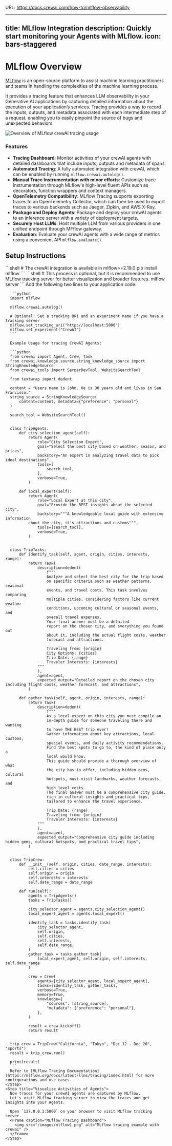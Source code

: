 URL: https://docs.crewai.com/how-to/mlflow-observability

---
title: MLflow Integration
description: Quickly start monitoring your Agents with MLflow.
icon: bars-staggered
---

# MLflow Overview

[MLflow](https://mlflow.org/) is an open-source platform to assist machine learning practitioners and teams in handling the complexities of the machine learning process.

It provides a tracing feature that enhances LLM observability in your Generative AI applications by capturing detailed information about the execution of your application’s services. 
Tracing provides a way to record the inputs, outputs, and metadata associated with each intermediate step of a request, enabling you to easily pinpoint the source of bugs and unexpected behaviors.

![Overview of MLflow crewAI tracing usage](/images/mlflow-tracing.gif)

### Features

- **Tracing Dashboard**: Monitor activities of your crewAI agents with detailed dashboards that include inputs, outputs and metadata of spans.
- **Automated Tracing**: A fully automated integration with crewAI, which can be enabled by running `mlflow.crewai.autolog()`. 
- **Manual Trace Instrumentation with minor efforts**: Customize trace instrumentation through MLflow's high-level fluent APIs such as decorators, function wrappers and context managers.
- **OpenTelemetry Compatibility**: MLflow Tracing supports exporting traces to an OpenTelemetry Collector, which can then be used to export traces to various backends such as Jaeger, Zipkin, and AWS X-Ray.
- **Package and Deploy Agents**: Package and deploy your crewAI agents to an inference server with a variety of deployment targets.
- **Securely Host LLMs**: Host multiple LLM from various providers in one unified endpoint through MFflow gateway.
- **Evaluation**: Evaluate your crewAI agents with a wide range of metrics using a convenient API `mlflow.evaluate()`.

## Setup Instructions

<Steps>
    <Step title="Install MLflow package">
      ```shell
      # The crewAI integration is available in mlflow>=2.19.0
      pip install mlflow
      ```
    </Step>
    <Step title="Start MFflow tracking server">
      ```shell
      # This process is optional, but it is recommended to use MLflow tracking server for better visualization and broader features.
      mlflow server
      ```
    </Step>
    <Step title="Initialize MLflow in Your Application">
      Add the following two lines to your application code:

      ```python
      import mlflow

      mlflow.crewai.autolog()

      # Optional: Set a tracking URI and an experiment name if you have a tracking server
      mlflow.set_tracking_uri("http://localhost:5000")
      mlflow.set_experiment("CrewAI")
      ```
      
      Example Usage for tracing CrewAI Agents:

      ```python
      from crewai import Agent, Crew, Task
      from crewai.knowledge.source.string_knowledge_source import StringKnowledgeSource
      from crewai_tools import SerperDevTool, WebsiteSearchTool

      from textwrap import dedent

      content = "Users name is John. He is 30 years old and lives in San Francisco."
      string_source = StringKnowledgeSource(
          content=content, metadata={"preference": "personal"}
      )

      search_tool = WebsiteSearchTool()


      class TripAgents:
          def city_selection_agent(self):
              return Agent(
                  role="City Selection Expert",
                  goal="Select the best city based on weather, season, and prices",
                  backstory="An expert in analyzing travel data to pick ideal destinations",
                  tools=[
                      search_tool,
                  ],
                  verbose=True,
              )

          def local_expert(self):
              return Agent(
                  role="Local Expert at this city",
                  goal="Provide the BEST insights about the selected city",
                  backstory="""A knowledgeable local guide with extensive information
              about the city, it's attractions and customs""",
                  tools=[search_tool],
                  verbose=True,
              )


      class TripTasks:
          def identify_task(self, agent, origin, cities, interests, range):
              return Task(
                  description=dedent(
                      f"""
                      Analyze and select the best city for the trip based
                      on specific criteria such as weather patterns, seasonal
                      events, and travel costs. This task involves comparing
                      multiple cities, considering factors like current weather
                      conditions, upcoming cultural or seasonal events, and
                      overall travel expenses.
                      Your final answer must be a detailed
                      report on the chosen city, and everything you found out
                      about it, including the actual flight costs, weather
                      forecast and attractions.

                      Traveling from: {origin}
                      City Options: {cities}
                      Trip Date: {range}
                      Traveler Interests: {interests}
                  """
                  ),
                  agent=agent,
                  expected_output="Detailed report on the chosen city including flight costs, weather forecast, and attractions",
              )

          def gather_task(self, agent, origin, interests, range):
              return Task(
                  description=dedent(
                      f"""
                      As a local expert on this city you must compile an
                      in-depth guide for someone traveling there and wanting
                      to have THE BEST trip ever!
                      Gather information about key attractions, local customs,
                      special events, and daily activity recommendations.
                      Find the best spots to go to, the kind of place only a
                      local would know.
                      This guide should provide a thorough overview of what
                      the city has to offer, including hidden gems, cultural
                      hotspots, must-visit landmarks, weather forecasts, and
                      high level costs.
                      The final answer must be a comprehensive city guide,
                      rich in cultural insights and practical tips,
                      tailored to enhance the travel experience.

                      Trip Date: {range}
                      Traveling from: {origin}
                      Traveler Interests: {interests}
                  """
                  ),
                  agent=agent,
                  expected_output="Comprehensive city guide including hidden gems, cultural hotspots, and practical travel tips",
              )


      class TripCrew:
          def __init__(self, origin, cities, date_range, interests):
              self.cities = cities
              self.origin = origin
              self.interests = interests
              self.date_range = date_range

          def run(self):
              agents = TripAgents()
              tasks = TripTasks()

              city_selector_agent = agents.city_selection_agent()
              local_expert_agent = agents.local_expert()

              identify_task = tasks.identify_task(
                  city_selector_agent,
                  self.origin,
                  self.cities,
                  self.interests,
                  self.date_range,
              )
              gather_task = tasks.gather_task(
                  local_expert_agent, self.origin, self.interests, self.date_range
              )

              crew = Crew(
                  agents=[city_selector_agent, local_expert_agent],
                  tasks=[identify_task, gather_task],
                  verbose=True,
                  memory=True,
                  knowledge={
                      "sources": [string_source],
                      "metadata": {"preference": "personal"},
                  },
              )

              result = crew.kickoff()
              return result


      trip_crew = TripCrew("California", "Tokyo", "Dec 12 - Dec 20", "sports")
      result = trip_crew.run()

      print(result)
      ```
      Refer to [MLflow Tracing Documentation](https://mlflow.org/docs/latest/llms/tracing/index.html) for more configurations and use cases.
    </Step>
    <Step title="Visualize Activities of Agents">
      Now traces for your crewAI agents are captured by MLflow. 
      Let's visit MLflow tracking server to view the traces and get insights into your Agents.

      Open `127.0.0.1:5000` on your browser to visit MLflow tracking server. 
      <Frame caption="MLflow Tracing Dashboard">
        <img src="/images/mlflow1.png" alt="MLflow tracing example with crewai" />
      </Frame>
    </Step>
</Steps> 

